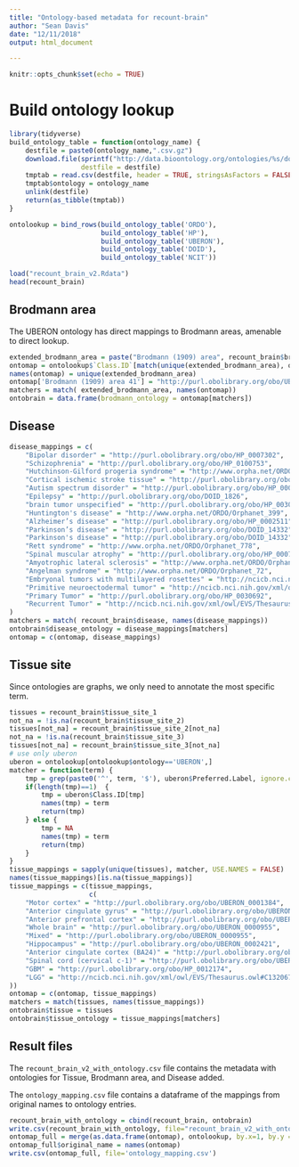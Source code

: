 ```yaml
---
title: "Ontology-based metadata for recount-brain"
author: "Sean Davis"
date: "12/11/2018"
output: html_document

---
```


```r
knitr::opts_chunk$set(echo = TRUE)
```

# Build ontology lookup

```r
library(tidyverse)
build_ontology_table = function(ontology_name) {
    destfile = paste0(ontology_name,".csv.gz")
    download.file(sprintf("http://data.bioontology.org/ontologies/%s/download?apikey=8b5b7825-538d-40e0-9e9e-5ab9274a9aeb&download_format=csv", ontology_name),
                  destfile = destfile)
    tmptab = read.csv(destfile, header = TRUE, stringsAsFactors = FALSE)[,1:8]
    tmptab$ontology = ontology_name
    unlink(destfile)
    return(as_tibble(tmptab))
}
```

```r
ontolookup = bind_rows(build_ontology_table('ORDO'),
                       build_ontology_table('HP'),
                       build_ontology_table('UBERON'),
                       build_ontology_table('DOID'),
                       build_ontology_table('NCIT'))
```

```r
load("recount_brain_v2.Rdata")
head(recount_brain)
```

## Brodmann area

The UBERON ontology has direct mappings to Brodmann areas, amenable to direct lookup.

```r
extended_brodmann_area = paste("Brodmann (1909) area", recount_brain$brodmann_area)
ontomap = ontolookup$`Class.ID`[match(unique(extended_brodmann_area), ontolookup$Preferred.Label )]
names(ontomap) = unique(extended_brodmann_area)
ontomap['Brodmann (1909) area 41'] = "http://purl.obolibrary.org/obo/UBERON_0006095"
matchers = match( extended_brodmann_area, names(ontomap))
ontobrain = data.frame(brodmann_ontology = ontomap[matchers])
```

## Disease

```r
disease_mappings = c(
    "Bipolar disorder" = "http://purl.obolibrary.org/obo/HP_0007302",
    "Schizophrenia" = "http://purl.obolibrary.org/obo/HP_0100753",
    "Hutchinson-Gilford progeria syndrome" = "http://www.orpha.net/ORDO/Orphanet_740",
    "Cortical ischemic stroke tissue" = "http://purl.obolibrary.org/obo/HP_0002140",
    "Autism spectrum disorder" = "http://purl.obolibrary.org/obo/HP_0000717",
    "Epilepsy" = "http://purl.obolibrary.org/obo/DOID_1826",
    "brain tumor unspecified" = "http://purl.obolibrary.org/obo/HP_0030692",
    "Huntington's disease" = "http://www.orpha.net/ORDO/Orphanet_399",
    "Alzheimer’s disease" = "http://purl.obolibrary.org/obo/HP_0002511",
    "Parkinson’s disease" = "http://purl.obolibrary.org/obo/DOID_14332",
    "Parkinson's disease" = "http://purl.obolibrary.org/obo/DOID_14332",
    "Rett syndrome" = "http://www.orpha.net/ORDO/Orphanet_778",
    "Spinal muscular atrophy" = "http://purl.obolibrary.org/obo/HP_0007269",
    "Amyotrophic lateral sclerosis" = "http://www.orpha.net/ORDO/Orphanet_803",
    "Angelman syndrome" = "http://www.orpha.net/ORDO/Orphanet_72",
    "Embryonal tumors with multilayered rosettes" = "http://ncicb.nci.nih.gov/xml/owl/EVS/Thesaurus.owl#C4915",
    "Primitive neuroectodermal tumor" = "http://ncicb.nci.nih.gov/xml/owl/EVS/Thesaurus.owl#C3716",
    "Primary Tumor" = "http://purl.obolibrary.org/obo/HP_0030692",
    "Recurrent Tumor" = "http://ncicb.nci.nih.gov/xml/owl/EVS/Thesaurus.owl#C153837"
)
matchers = match( recount_brain$disease, names(disease_mappings))
ontobrain$disease_ontology = disease_mappings[matchers]
ontomap = c(ontomap, disease_mappings)
```

## Tissue site

Since ontologies are graphs, we only need to annotate the most specific term. 


```r
tissues = recount_brain$tissue_site_1
not_na = !is.na(recount_brain$tissue_site_2)
tissues[not_na] = recount_brain$tissue_site_2[not_na]
not_na = !is.na(recount_brain$tissue_site_3)
tissues[not_na] = recount_brain$tissue_site_3[not_na]
# use only uberon
uberon = ontolookup[ontolookup$ontology=='UBERON',]
matcher = function(term) {
    tmp = grep(paste0('^', term, '$'), uberon$Preferred.Label, ignore.case = TRUE)
    if(length(tmp)==1)  {
        tmp = uberon$Class.ID[tmp]
        names(tmp) = term
        return(tmp)
    } else {
        tmp = NA
        names(tmp) = term
        return(tmp)
    }
}
tissue_mappings = sapply(unique(tissues), matcher, USE.NAMES = FALSE)
names(tissue_mappings)[is.na(tissue_mappings)]
tissue_mappings = c(tissue_mappings, 
                    c(
    "Motor cortex" = "http://purl.obolibrary.org/obo/UBERON_0001384",
    "Anterior cingulate gyrus" = "http://purl.obolibrary.org/obo/UBERON_0002756",
    "Anterior prefrontal cortex" = "http://purl.obolibrary.org/obo/UBERON_0000451",
    "Whole brain" = "http://purl.obolibrary.org/obo/UBERON_0000955",
    "Mixed" = "http://purl.obolibrary.org/obo/UBERON_0000955",
    "Hippocampus" = "http://purl.obolibrary.org/obo/UBERON_0002421",
    "Anterior cingulate cortex (BA24)" = "http://purl.obolibrary.org/obo/UBERON_0006101",
    "Spinal cord (cervical c-1)" = "http://purl.obolibrary.org/obo/UBERON_0002726",
    "GBM" = "http://purl.obolibrary.org/obo/HP_0012174",
    "LGG" = "http://ncicb.nci.nih.gov/xml/owl/EVS/Thesaurus.owl#C132067"
))
ontomap = c(ontomap, tissue_mappings)
matchers = match(tissues, names(tissue_mappings))
ontobrain$tissue = tissues
ontobrain$tissue_ontology = tissue_mappings[matchers]
```

## Result files

The `recount_brain_v2_with_ontology.csv` file contains the 
metadata with ontologies for Tissue, Brodmann area, and Disease added.

The `ontology_mapping.csv` file contains a dataframe of the mappings
from original names to ontology entries.

```r
recount_brain_with_ontology = cbind(recount_brain, ontobrain)
write.csv(recount_brain_with_ontology, file="recount_brain_v2_with_ontology.csv")
ontomap_full = merge(as.data.frame(ontomap), ontolookup, by.x=1, by.y = 1, all.x=TRUE)
ontomap_full$original_name = names(ontomap)
write.csv(ontomap_full, file='ontology_mapping.csv')
```
